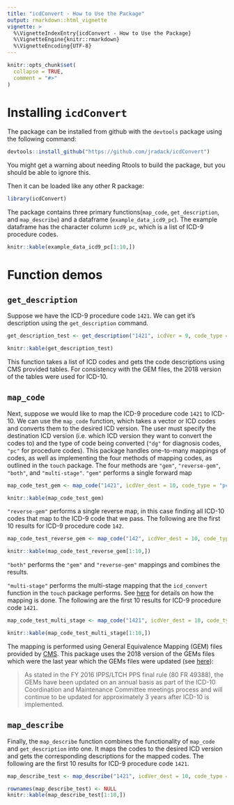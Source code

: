 ```yaml
---
title: "icdConvert - How to Use the Package"
output: rmarkdown::html_vignette
vignette: >
  %\VignetteIndexEntry{icdConvert - How to Use the Package}
  %\VignetteEngine{knitr::rmarkdown}
  %\VignetteEncoding{UTF-8}
---
```


```r
knitr::opts_chunk$set(
  collapse = TRUE,
  comment = "#>"
)
```

# Installing `icdConvert`
The package can  be installed from github with the `devtools` package using the following command:
```r
devtools::install_github("https://github.com/jradack/icdConvert")
```
You might get a warning about needing Rtools to build the package, but you should be able to ignore this.

Then it can be loaded like any other R package:
```r
library(icdConvert)
```

The package contains three primary functions(`map_code`, `get_description`, and `map_describe`) and a dataframe (`example_data_icd9_pc`).
The example dataframe has the character column `icd9_pc`, which is a list of ICD-9 procedure codes.
```r
knitr::kable(example_data_icd9_pc[1:10,])
```

# Function demos
## `get_description`
Suppose we have the ICD-9 procedure code `1421`.
We can get it's description using the `get_description` command.
```r
get_description_test <- get_description("1421", icdVer = 9, code_type = "pc")
```

```r
knitr::kable(get_description_test)
```
This function takes a list of ICD codes and gets the code descriptions using CMS provided tables.
For consistency with the GEM files, the 2018 version of the tables were used for ICD-10.

## `map_code`
Next, suppose we would like to map the ICD-9 procedure code `1421` to ICD-10.
We can use the `map_code` function, which takes a vector or ICD codes and converts them to the desired ICD version.
The user must specify the destination ICD version (i.e. which ICD version they want to convert the codes to) and the type of code being converted (`"dg"` for diagnosis codes, `"pc"` for procedure codes).
This package handles one-to-many mappings of codes, as well as implementing the four methods of mapping codes, as outlined in the `touch` package.
The four methods are `"gem"`, `"reverse-gem"`, `"both"`, and `"multi-stage"`.
`"gem"` performs a single forward map
```r
map_code_test_gem <- map_code("1421", icdVer_dest = 10, code_type = "pc", method = "gem")
```

```r
knitr::kable(map_code_test_gem)
```

`"reverse-gem"` performs a single reverse map, in this case finding all ICD-10 codes that map to the ICD-9 code that we pass.
The following are the first 10 results for ICD-9 procedure code `142`.
```r
map_code_test_reverse_gem <- map_code("142", icdVer_dest = 10, code_type = "pc", method = "reverse-gem")
```

```r
knitr::kable(map_code_test_reverse_gem[1:10,])
```
`"both"` performs the `"gem"` and `"reverse-gem"` mappings and combines the results.

`"multi-stage"` performs the multi-stage mapping that the `icd_convert` function in the `touch` package performs.
See [here](https://cran.r-project.org/web/packages/touch/touch.pdf) for details on how the mapping is done.
The following are the first 10 results for ICD-9 procedure code `1421`.
```r
map_code_test_multi_stage <- map_code("1421", icdVer_dest = 10, code_type = "pc", method = "multi-stage")
```

```r
knitr::kable(map_code_test_multi_stage[1:10,])
```

The mapping is performed using General Equivalence Mapping (GEM) files provided by [CMS](https://www.cms.gov/Medicare/Coding/ICD9ProviderDiagnosticCodes/codes).
This package uses the 2018 version of the GEMs files which were the last year which the GEMs files were updated (see [here](https://www.cms.gov/Medicare/Coding/ICD10/2019-ICD-10-CM)):

> As stated in the FY 2016 IPPS/LTCH PPS final rule (80 FR 49388), the GEMs have been updated on an annual basis as part of the ICD-10 Coordination and Maintenance Committee meetings process and will continue to be updated for approximately 3 years after ICD-10 is implemented.


## `map_describe`
Finally, the `map_describe` function combines the functionality of `map_code` and `get_description` into one.
It maps the codes to the desired ICD version and gets the corresponding descriptions for the mapped codes.
The following are the first 10 results for ICD-9 procedure code `1421`.
```r
map_describe_test <- map_describe("1421", icdVer_dest = 10, code_type = "pc", method = "multi-stage")
```

```r
rownames(map_describe_test) <- NULL
knitr::kable(map_describe_test[1:10,])
```






